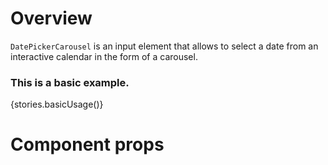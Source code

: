 
<Meta title="Modules|Datetime/Components" component={DatePickerCarousel} />

# Overview

`DatePickerCarousel` is an input element that allows to select a date from an interactive calendar in the form of a carousel.

### This is a basic example.

<Preview>
    <Story name="DatePickerCarousel">{stories.basicUsage()}</Story>
</Preview>

# Component props

<Props of={DatePickerCarousel} />
